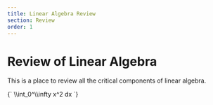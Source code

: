 ```yaml
---
title: Linear Algebra Review
section: Review
order: 1
---
```



# Review of Linear Algebra

This is a place to review all the critical components of linear algebra.

<BlockMath>
  {`
       \\int_0^\\infty x^2 dx
   `}
</BlockMath>
